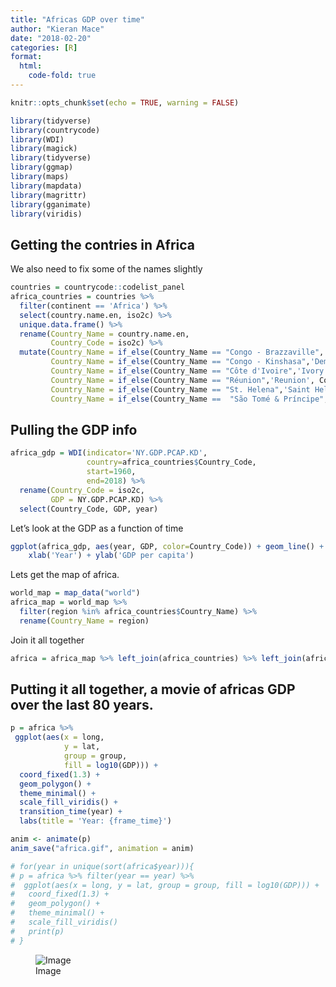 ```yaml
---
title: "Africas GDP over time"
author: "Kieran Mace"
date: "2018-02-20"
categories: [R]
format:
  html:
    code-fold: true
---
```


```r
knitr::opts_chunk$set(echo = TRUE, warning = FALSE)
```

```r
library(tidyverse)
library(countrycode)
library(WDI)
library(magick)
library(tidyverse)
library(ggmap)
library(maps)
library(mapdata)
library(magrittr)
library(gganimate)
library(viridis)
```


## Getting the contries in Africa

We also need to fix some of the names slightly

```r
countries = countrycode::codelist_panel
africa_countries = countries %>% 
  filter(continent == 'Africa') %>% 
  select(country.name.en, iso2c) %>%
  unique.data.frame() %>%
  rename(Country_Name = country.name.en,
         Country_Code = iso2c) %>%
  mutate(Country_Name = if_else(Country_Name == "Congo - Brazzaville", 'Republic of the Congo', Country_Name),
         Country_Name = if_else(Country_Name == "Congo - Kinshasa",'Democratic Republic of the Congo', Country_Name),
         Country_Name = if_else(Country_Name == "Côte d'Ivoire",'Ivory Coast', Country_Name),
         Country_Name = if_else(Country_Name == "Réunion",'Reunion', Country_Name),
         Country_Name = if_else(Country_Name == "St. Helena",'Saint Helena', Country_Name),
         Country_Name = if_else(Country_Name ==  "São Tomé & Príncipe",'Sao Tome and Principe', Country_Name))


```

## Pulling the GDP info

```r
africa_gdp = WDI(indicator='NY.GDP.PCAP.KD', 
                 country=africa_countries$Country_Code, 
                 start=1960, 
                 end=2018) %>%
  rename(Country_Code = iso2c,
         GDP = NY.GDP.PCAP.KD) %>%
  select(Country_Code, GDP, year)

```


Let's look at the GDP as a function of time

```r
ggplot(africa_gdp, aes(year, GDP, color=Country_Code)) + geom_line() + 
    xlab('Year') + ylab('GDP per capita')
```

Lets get the map of africa.

```r
world_map = map_data("world")
africa_map = world_map %>% 
  filter(region %in% africa_countries$Country_Name) %>% 
  rename(Country_Name = region)

```

Join it all together
```r
africa = africa_map %>% left_join(africa_countries) %>% left_join(africa_gdp)
```

## Putting it all together, a movie of africas GDP over the last 80 years.

```r
p = africa %>%
 ggplot(aes(x = long, 
            y = lat, 
            group = group, 
            fill = log10(GDP))) +
  coord_fixed(1.3) +
  geom_polygon() + 
  theme_minimal() + 
  scale_fill_viridis() +
  transition_time(year) +
  labs(title = 'Year: {frame_time}')

anim <- animate(p)
anim_save("africa.gif", animation = anim)

# for(year in unique(sort(africa$year))){
# p = africa %>% filter(year == year) %>%
#  ggplot(aes(x = long, y = lat, group = group, fill = log10(GDP))) +
#   coord_fixed(1.3) +
#   geom_polygon() + 
#   theme_minimal() + 
#   scale_fill_viridis()
#   print(p)
# }


```


![Image](africa.gif)